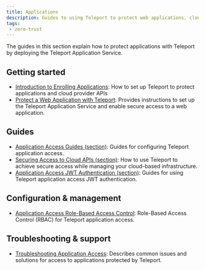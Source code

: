 ```yaml
---
title: Applications
description: Guides to using Teleport to protect web applications, cloud provider APIs, and more.
tags:
 - zero-trust
---
```


The guides in this section explain how to protect applications with
Teleport by deploying the Teleport Application Service.

## Getting started
- [Introduction to Enrolling Applications](./introduction.mdx): How to set up Teleport to protect applications and cloud provider APIs
- [Protect a Web Application with Teleport](./getting-started.mdx): Provides instructions to set up the Teleport Application Service and enable secure access to a web application.

## Guides
- [Application Access Guides (section)](./guides/): Guides for configuring Teleport application access.
- [Securing Access to Cloud APIs (section)](./cloud-apis/): How to use Teleport to achieve secure access while managing your cloud-based infrastructure.
- [Application Access JWT Authentication (section)](./jwt/): Guides for using Teleport application access JWT authentication.

## Configuration & management
- [Application Access Role-Based Access Control](./controls.mdx): Role-Based Access Control (RBAC) for Teleport application access.

## Troubleshooting & support
- [Troubleshooting Application Access](./troubleshooting-apps.mdx): Describes common issues and solutions for access to applications protected by Teleport.
